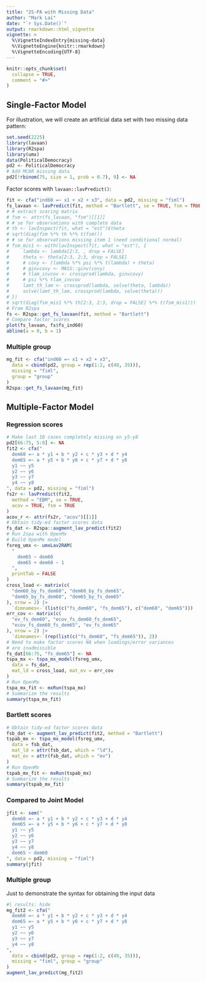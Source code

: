 ```yaml
---
title: "2S-PA with Missing Data"
author: "Mark Lai"
date: "`r Sys.Date()`"
output: rmarkdown::html_vignette
vignette: >
  %\VignetteIndexEntry{missing-data}
  %\VignetteEngine{knitr::rmarkdown}
  %\VignetteEncoding{UTF-8}
---
```


```r
knitr::opts_chunk$set(
  collapse = TRUE,
  comment = "#>"
)
```

## Single-Factor Model

For illustration, we will create an artificial data set with two missing data pattern:

```r
set.seed(2225)
library(lavaan)
library(R2spa)
library(umx)
data(PoliticalDemocracy)
pd2 <- PoliticalDemocracy
# Add MCAR missing data
pd2[!rbinom(75, size = 1, prob = 0.7), 9] <- NA
```

Factor scores with `lavaan::lavPredict()`:

```r
fit <- cfa("ind60 =~ x1 + x2 + x3", data = pd2, missing = "fiml")
fs_lavaan <- lavPredict(fit, method = "Bartlett", se = TRUE, fsm = TRUE)
# # extract scoring matrix
# fsm <- attr(fs_lavaan, "fsm")[[1]]
# # se for observations with complete data
# th <- lavInspect(fit, what = "est")$theta
# sqrt(diag(fsm %*% th %*% t(fsm)))
# # se for observations missing item 1 (need conditional normal)
# fsm_mis1 <- with(lavInspect(fit, what = "est"), {
#     lambda <- lambda[2:3, , drop = FALSE]
#     theta <- theta[2:3, 2:3, drop = FALSE]
#     # covy <- (lambda %*% psi %*% t(lambda) + theta)
#     # ginvcovy <- MASS::ginv(covy)
#     # tlam_invcov <- crossprod(lambda, ginvcovy)
#     # psi %*% tlam_invcov
#     lamt_th_lam <- crossprod(lambda, solve(theta, lambda))
#     solve(lamt_th_lam, crossprod(lambda, solve(theta)))
# })
# sqrt(diag(fsm_mis1 %*% th[2:3, 2:3, drop = FALSE] %*% t(fsm_mis1)))
# From R2spa
fs <- R2spa::get_fs_lavaan(fit, method = "Bartlett")
# Compare factor scores
plot(fs_lavaan, fs$fs_ind60)
abline(a = 0, b = 1)
```

### Multiple group

```r
mg_fit <- cfa("ind60 =~ x1 + x2 + x3",
  data = cbind(pd2, group = rep(1:2, c(40, 35))),
  missing = "fiml",
  group = "group"
)
R2spa::get_fs_lavaan(mg_fit)
```

## Multiple-Factor Model

### Regression scores

```r
# Make last 10 cases completely missing on y5-y8
pd2[66:75, 5:8] <- NA
fit2 <- cfa("
  dem60 =~ a * y1 + b * y2 + c * y3 + d * y4
  dem65 =~ a * y5 + b * y6 + c * y7 + d * y8
  y1 ~~ y5
  y2 ~~ y6
  y3 ~~ y7
  y4 ~~ y8
", data = pd2, missing = "fiml")
fs2r <- lavPredict(fit2,
  method = "EBM", se = TRUE,
  acov = TRUE, fsm = TRUE
)
acov_r <- attr(fs2r, "acov")[[1]]
# Obtain tidy-ed factor scores data
fs_dat <- R2spa::augment_lav_predict(fit2)
# Run 2spa with OpenMx
# Build OpenMx model
fsreg_umx <- umxLav2RAM(
  "
    dem65 ~ dem60
    dem65 + dem60 ~ 1
  ",
  printTab = FALSE
)
cross_load <- matrix(c(
  "dem60_by_fs_dem60", "dem60_by_fs_dem65",
  "dem65_by_fs_dem60", "dem65_by_fs_dem65"
), nrow = 2) |>
  `dimnames<-`(list(c("fs_dem60", "fs_dem65"), c("dem60", "dem65")))
err_cov <- matrix(c(
  "ev_fs_dem60", "ecov_fs_dem60_fs_dem65",
  "ecov_fs_dem60_fs_dem65", "ev_fs_dem65"
), nrow = 2) |>
  `dimnames<-`(rep(list(c("fs_dem60", "fs_dem65")), 2))
# Need to make factor scores NA when loadings/error variances
# are inadmissible
fs_dat[66:75, "fs_dem65"] <- NA
tspa_mx <- tspa_mx_model(fsreg_umx,
  data = fs_dat,
  mat_ld = cross_load, mat_ev = err_cov
)
# Run OpenMx
tspa_mx_fit <- mxRun(tspa_mx)
# Summarize the results
summary(tspa_mx_fit)
```

### Bartlett scores

```r
# Obtain tidy-ed factor scores data
fsb_dat <- augment_lav_predict(fit2, method = "Bartlett")
tspab_mx <- tspa_mx_model(fsreg_umx,
  data = fsb_dat,
  mat_ld = attr(fsb_dat, which = "ld"),
  mat_ev = attr(fsb_dat, which = "ev")
)
# Run OpenMx
tspab_mx_fit <- mxRun(tspab_mx)
# Summarize the results
summary(tspab_mx_fit)
```

### Compared to Joint Model

```r
jfit <- sem("
  dem60 =~ a * y1 + b * y2 + c * y3 + d * y4
  dem65 =~ a * y5 + b * y6 + c * y7 + d * y8
  y1 ~~ y5
  y2 ~~ y6
  y3 ~~ y7
  y4 ~~ y8
  dem65 ~ dem60
", data = pd2, missing = "fiml")
summary(jfit)
```

### Multiple group

Just to demonstrate the syntax for obtaining the input data

```r
#| results: hide
mg_fit2 <- cfa("
  dem60 =~ a * y1 + b * y2 + c * y3 + d * y4
  dem65 =~ a * y5 + b * y6 + c * y7 + d * y8
  y1 ~~ y5
  y2 ~~ y6
  y3 ~~ y7
  y4 ~~ y8
",
  data = cbind(pd2, group = rep(1:2, c(40, 35))),
  missing = "fiml", group = "group"
)
augment_lav_predict(mg_fit2)
```